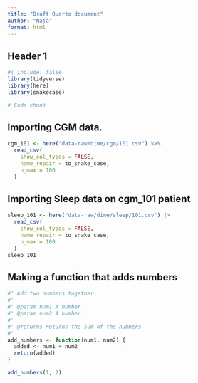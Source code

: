 ```yaml
---
title: "Draft Quarto document"
author: "Naja"
format: html
---
```


## Header 1

```r
#| include: false
library(tidyverse)
library(here)
library(snakecase)
```

```r
# Code chunk
```

## Importing CGM data. 
```r
cgm_101 <- here("data-raw/dime/cgm/101.csv") %>%
  read_csv(
    show_col_types = FALSE,
    name_repair = to_snake_case,
    n_max = 100
  )
```
## Importing Sleep data on cgm_101 patient
```r
sleep_101 <- here("data-raw/dime/sleep/101.csv") |>
  read_csv(
    show_col_types = FALSE,
    name_repair = to_snake_case,
    n_max = 100
  )
sleep_101
```

## Making a function that adds numbers

```r
#' Add two numbers together
#'
#' @param num1 A number
#' @param num2 A number
#'
#' @returns Returns the sum of the numbers
#'
add_numbers <- function(num1, num2) {
  added <- num1 + num2
  return(added)
}

add_numbers(1, 2)
```
